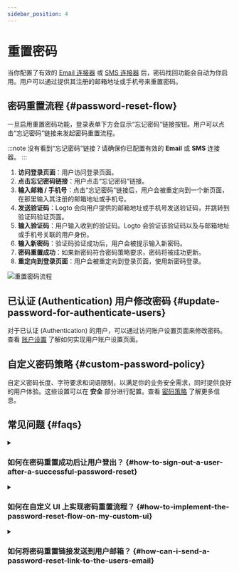 ```yaml
---
sidebar_position: 4
---
```


# 重置密码

当你配置了有效的 [Email 连接器](/connectors/email-connectors) 或 [SMS 连接器](/connectors/sms-connectors) 后，密码找回功能会自动为你启用。用户可以通过提供其注册的邮箱地址或手机号来重置密码。

## 密码重置流程 \{#password-reset-flow}

一旦启用重置密码功能，登录表单下方会显示“忘记密码”链接按钮。用户可以点击“忘记密码”链接来发起密码重置流程。

:::note
没有看到“忘记密码”链接？请确保你已配置有效的 **Email** 或 **SMS** 连接器。
:::

1. **访问登录页面**：用户访问登录页面。
2. **点击忘记密码链接**：用户点击“忘记密码”链接。
3. **输入邮箱 / 手机号**：点击“忘记密码”链接后，用户会被重定向到一个新页面，在那里输入其注册的邮箱地址或手机号。
4. **发送验证码**：Logto 会向用户提供的邮箱地址或手机号发送验证码，并跳转到验证码验证页面。
5. **输入验证码**：用户输入收到的验证码。Logto 会验证该验证码以及与邮箱地址或手机号关联的用户身份。
6. **输入新密码**：验证码验证成功后，用户会被提示输入新密码。
7. **密码重置成功**：如果新密码符合密码策略要求，密码将被成功更新。
8. **重定向到登录页面**：用户会被重定向到登录页面，使用新密码登录。

<img src="/img/assets/reset-password.png" alt="重置密码流程" />

## 已认证 (Authentication) 用户修改密码 \{#update-password-for-authenticate-users}

对于已认证 (Authentication) 的用户，可以通过访问账户设置页面来修改密码。查看 [账户设置](/end-user-flows/account-settings/) 了解如何实现用户账户设置页面。

## 自定义密码策略 \{#custom-password-policy}

自定义密码长度、字符要求和词语限制，以满足你的业务安全需求，同时提供良好的用户体验。这些设置可以在 **安全** 部分进行配置。查看 [密码策略](/security/password-policy) 了解更多信息。

## 常见问题 \{#faqs}

<details>
  <summary>

### 如何在密码重置成功后让用户登出？ \{#how-to-sign-out-a-user-after-a-successful-password-reset}

</summary>

订阅 `PostResetPassword` [Webhook 事件](/developers/webhooks/webhooks-events#user-interaction-hook-events)，在用户成功重置密码时收到通知。你可以随后触发 [登出](/end-user-flows/sign-out) 操作，使用户当前会话失效并重定向到登录页面。

</details>

<details>
  <summary>

### 如何在自定义 UI 上实现密码重置流程？ \{#how-to-implement-the-password-reset-flow-on-my-custom-ui}

</summary>

你可以通过使用 Logto 的 **Management API** 和 **Account API** 实现自定义的密码重置流程。详情请查看 [账户设置](/end-user-flows/account-settings/)。

</details>

<details>
  <summary>

### 如何将密码重置链接发送到用户邮箱？ \{#how-can-i-send-a-password-reset-link-to-the-users-email}

</summary>

你可以创建自托管的密码重置端点，并利用 Logto SDK 发起一个 `first_screen` 设置为 `reset-password` 的登录请求。这将无缝地将用户重定向到密码重置页面。

</details>
